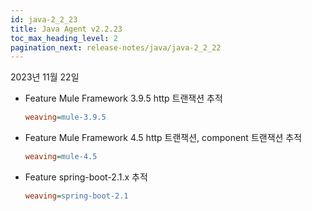 ```yaml
---
id: java-2_2_23
title: Java Agent v2.2.23
toc_max_heading_level: 2
pagination_next: release-notes/java/java-2_2_22
---
```


2023년 11월 22일

- <Status>Feature</Status> Mule Framework 3.9.5 http 트랜잭션 추적

  ```ini title='whatap.conf'
  weaving=mule-3.9.5
  ```

- <Status>Feature</Status> Mule Framework 4.5 http 트랜잭션, component 트랜잭션 추적

  ```ini title='whatap.conf'
  weaving=mule-4.5
  ```

- <Status>Feature</Status> spring-boot-2.1.x 추적

  ```ini title='whatap.conf'
  weaving=spring-boot-2.1
  ```